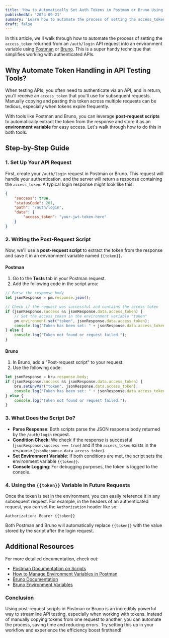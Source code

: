 ```yaml
---
title: 'How to Automatically Set Auth Tokens in Postman or Bruno Using Post-Request Scripts'
publishedAt: '2024-09-21'
summary: 'Learn how to automate the process of setting the access_token returned from an /auth/login API request into an environment variable using Postman or Bruno.'
draft: false
---
```


In this article, we'll walk through how to automate the process of setting the `access_token` returned from an `/auth/login` API request into an environment variable using [Postman](https://www.postman.com/) or [Bruno](https://www.usebruno.com/). 
This is a super handy technique that simplifies working with authenticated APIs.

## Why Automate Token Handling in API Testing Tools?

When testing APIs, you often need to authenticate via an API, and in return, you'll receive an `access_token` that you'll use for subsequent requests. Manually copying and pasting this token across multiple requests can be tedious, especially when tokens expire frequently.

With tools like Postman and Bruno, you can leverage **post-request scripts** to automatically extract the token from the response and store it as an **environment variable** for easy access. Let's walk through how to do this in both tools.

## Step-by-Step Guide

### 1. Set Up Your API Request

First, create your `/auth/login` request in Postman or Bruno. This request will handle your authentication, and the server will return a response containing the `access_token`. A typical login response might look like this:

```json
{
    "success": true,
    "statusCode": 201,
    "path": "/auth/login",
    "data": {
        "access_token": "your-jwt-token-here"
    }
}
```

### 2. Writing the Post-Request Script

Now, we'll use a **post-request script** to extract the token from the response and save it in an environment variable named `{{token}}`.

#### Postman
1. Go to the **Tests** tab in your Postman request.
2. Add the following code in the script area:

```javascript
// Parse the response body
let jsonResponse = pm.response.json();

// Check if the request was successful and contains the access token
if (jsonResponse.success && jsonResponse.data.access_token) {
    // Set the access_token in the environment variable "token"
    pm.environment.set("token", jsonResponse.data.access_token);
    console.log("Token has been set: " + jsonResponse.data.access_token);
} else {
    console.log("Token not found or request failed.");
}
```

#### Bruno
1. In Bruno, add a "Post-request script" to your request.
2. Use the following code:

```javascript
let jsonResponse = bru.response.body;
if (jsonResponse.success && jsonResponse.data.access_token) {
    bru.setEnvVar("token", jsonResponse.data.access_token);
    console.log("Token has been set: " + jsonResponse.data.access_token);
} else {
    console.log("Token not found or request failed.");
}
```

### 3. What Does the Script Do?

- **Parse Response**: Both scripts parse the JSON response body returned by the `/auth/login` request.
- **Condition Check**: We check if the response is successful (`jsonResponse.success === true`) and if the `access_token` exists in the response (`jsonResponse.data.access_token`).
- **Set Environment Variable**: If both conditions are met, the script sets the environment variable `{{token}}`.
- **Console Logging**: For debugging purposes, the token is logged to the console.

### 4. Using the `{{token}}` Variable in Future Requests

Once the token is set in the environment, you can easily reference it in any subsequent request. For example, in the headers of an authenticated request, you can set the `Authorization` header like so:

```
Authorization: Bearer {{token}}
```

Both Postman and Bruno will automatically replace `{{token}}` with the value stored by the script after the login request.

## Additional Resources

For more detailed documentation, check out:

- [Postman Documentation on Scripts](https://learning.postman.com/docs/writing-scripts/script-references/postman-sandbox-api-reference/)
- [How to Manage Environment Variables in Postman](https://learning.postman.com/docs/sending-requests/variables/)
- [Bruno Documentation](https://docs.usebruno.com/)
- [Bruno Environment Variables](https://docs.usebruno.com/concepts/environments.html)

### Conclusion

Using post-request scripts in Postman or Bruno is an incredibly powerful way to streamline API testing, especially when working with tokens. Instead of manually copying tokens from one request to another, you can automate the process, saving time and reducing errors. Try setting this up in your workflow and experience the efficiency boost firsthand!